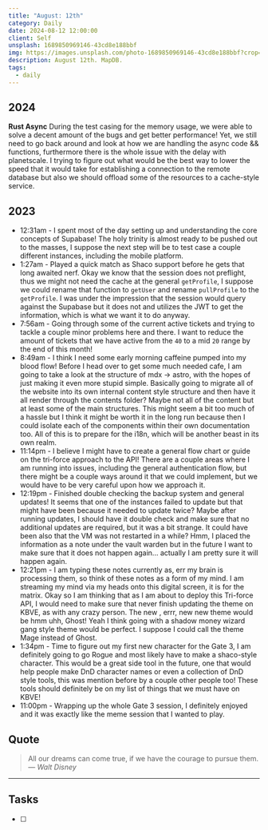 ```yaml
---
title: "August: 12th"
category: Daily
date: 2024-08-12 12:00:00
client: Self
unsplash: 1689850969146-43cd8e188bbf
img: https://images.unsplash.com/photo-1689850969146-43cd8e188bbf?crop=entropy&cs=srgb&fm=jpg&ixid=MnwzNjM5Nzd8MHwxfHJhbmRvbXx8fHx8fHx8fDE2ODE3NDg2ODY&ixlib=rb-4.0.3&q=85
description: August 12th. MapDB.
tags:
  - daily
---
```


## 2024

**Rust Async**
During the test casing for the memory usage, we were able to solve a decent amount of the bugs and get better performance!
Yet, we still need to go back around and look at how we are handling the async code && functions, furthermore there is the whole issue with the delay with planetscale.
I trying to figure out what would be the best way to lower the speed that it would take for establishing a connection to the remote database but also we should offload some of the resources to a cache-style service.


## 2023
- 12:31am - I spent most of the day setting up and understanding the core concepts of Supabase! The holy trinity is almost ready to be pushed out to the masses, I suppose the next step will be to test case a couple different instances, including the mobile platform. 
- 1:27am - Played a quick match as Shaco support before he gets that long awaited nerf. Okay we know that the session does not preflight, thus we might not need the cache at the general `getProfile`, I suppose we could rename that function to `getUser` and rename `pullProfile` to the `getProfile`. I was under the impression that the session would query against the Supabase but it does not and utilizes the JWT to get the information, which is what we want it to do anyway. 
- 7:56am - Going through some of the current active tickets and trying to tackle a couple minor problems here and there. I want to reduce the amount of tickets that we have active from the `40` to a mid `20` range by the end of this month!
- 8:49am - I think I need some early morning caffeine pumped into my blood flow! Before I head over to get some much needed cafe, I am going to take a look at the structure of mdx -> astro, with the hopes of just making it even more stupid simple. Basically going to migrate all of the website into its own internal content style structure and then have it all render through the contents folder? Maybe not all of the content but at least some of the main structures. This might seem a bit too much of a hassle but I think it might be worth it in the long run because then I could isolate each of the components within their own documentation too. All of this is to prepare for the i18n, which will be another beast in its own realm. 
- 11:14pm - I believe I might have to create a general flow chart or guide on the tri-force approach to the API! There are a couple areas where I am running into issues, including the general authentication flow, but there might be a couple ways around it that we could implement, but we would have to be very careful upon how we approach it. 
- 12:19pm - Finished double checking the backup system and general updates! It seems that one of the instances failed to update but that might have been because it needed to update twice? Maybe after running updates, I should have it double check and make sure that no additional updates are required, but it was a bit strange. It could have been also that the VM was not restarted in a while? Hmm, I placed the information as a note under the vault warden but in the future I want to make sure that it does not happen again... actually I am pretty sure it will happen again.
- 12:21pm - I am typing these notes currently as, err my brain is processing them, so think of these notes as a form of my mind. I am streaming my mind via my heads onto this digital screen, it is for the matrix. Okay so I am thinking that as I am about to deploy this Tri-force API, I would need to make sure that never finish updating the theme on KBVE, as with any crazy person. The new , errr, new new theme would be hmm uhh, Ghost! Yeah I think going with a shadow money wizard gang style theme would be perfect. I suppose I could call the theme Mage instead of Ghost.
- 1:34pm - Time to figure out my first new character for the Gate 3, I am definitely going to go Rogue and most likely have to make a shaco-style character. This would be a great side tool in the future, one that would help people make DnD character names or even a collection of DnD style tools, this was mention before by a couple other people too! These tools should definitely be on my list of things that we must have on KBVE!
- 11:00pm - Wrapping up the whole Gate 3 session, I definitely enjoyed and it was exactly like the meme session that I wanted to play.

## Quote

> All our dreams can come true, if we have the courage to pursue them.
> — <cite>Walt Disney</cite>

---

## Tasks

- [ ]